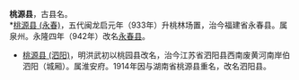 '''桃源县'''，古县名。<br>
*[[桃源县_(永春)|桃源县 (永春)]]，五代闽龙启元年（933年）升桃林场置，治今福建省永春县。属泉州。永隆四年（942年）改名[[永春县|永春县]]。
*[[桃源县_(泗阳)|桃源县 (泗阳)]]，明洪武初以桃园县改名，治今江苏省泗阳县西南废黄河南岸伯泗阳（城厢）。属淮安府。1914年因与湖南省桃源县重名，改名泗阳县。

{{Disambig|cat=三字中国县名消歧义|T}}